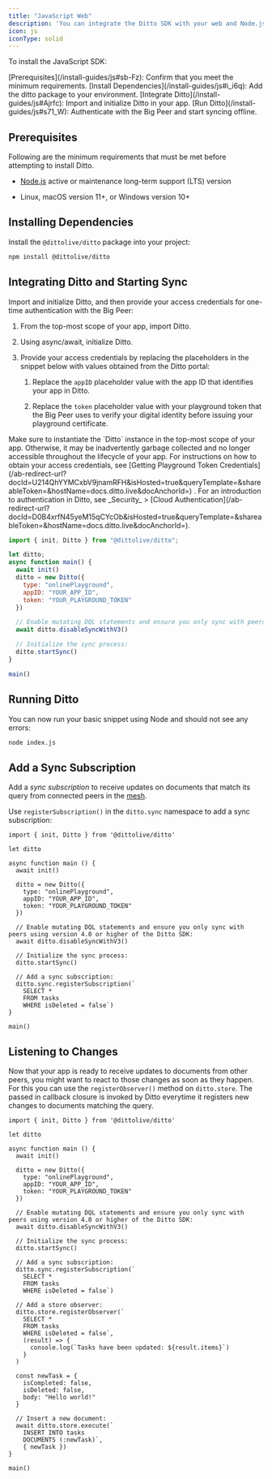 ```yaml
---
title: "JavaScript Web"
description: 'You can integrate the Ditto SDK with your web and Node.js projects developed using JavaScript and [TypeScript](https://www.typescriptlang.org/ "TypeScript") languages.'
icon: js
iconType: solid
---
```


To install the JavaScript SDK:

<Steps>
  <Step>
    [Prerequisites](/install-guides/js#sb-Fz): Confirm that you meet the minimum requirements.
  </Step>
  <Step>
 [Install Dependencies](/install-guides/js#i_i6q): Add the ditto package to your environment.
  </Step>
  <Step>
[Integrate Ditto](/install-guides/js#Ajrfc): Import and initialize Ditto in your app.
  </Step>
  <Step>
[Run Ditto](/install-guides/js#s71_W): Authenticate with the Big Peer and start syncing offline.
  </Step>

</Steps>

## Prerequisites

Following are the minimum requirements that must be met before attempting to install Ditto.

- [Node.js](https://nodejs.org/en/ "Node.js") active or maintenance long-term support (LTS) version

- Linux, macOS version 11+, or Windows version 10+

## Installing Dependencies

Install the `@dittolive/ditto` package into your project:

```bash bash
npm install @dittolive/ditto
```

## Integrating Ditto and Starting Sync

Import and initialize Ditto, and then provide your access credentials for one-time authentication with the Big Peer:

1.  From the top-most scope of your app, import Ditto.

2.  Using async/await, initialize Ditto.

3.  Provide your access credentials by replacing the placeholders in the snippet below with values obtained from the Ditto portal:

    1.  Replace the `appID` placeholder value with the app ID that identifies your app in Ditto.

    2.  Replace the `token` placeholder value with your playground token that the Big Peer uses to verify your digital identity before issuing your playground certificate.

<Note>
  Make sure to instantiate the `Ditto` instance in the top-most scope of your app. Otherwise, it may be inadvertently garbage collected and no longer accessible throughout the lifecycle of your app.
</Note>

<Info>
  For instructions on how to obtain your access credentials, see [Getting Playground Token Credentials](/ab-redirect-url?docId=U214QhYYMCxbV9jnamRFH&isHosted=true&queryTemplate=&shareableToken=&hostName=docs.ditto.live&docAnchorId=) . For an introduction to authentication in Ditto, see _Security_ > [Cloud Authentication](/ab-redirect-url?docId=D0B4xrfN45yeM15qCYcOb&isHosted=true&queryTemplate=&shareableToken=&hostName=docs.ditto.live&docAnchorId=).
</Info>

```js js
import { init, Ditto } from "@dittolive/ditto";

let ditto;
async function main() {
  await init()
  ditto = new Ditto({
    type: "onlinePlayground",
    appID: "YOUR_APP_ID",
    token: "YOUR_PLAYGROUND_TOKEN"
  })

  // Enable mutating DQL statements and ensure you only sync with peers using version 4.0 or higher of the Ditto SDK:
  await ditto.disableSyncWithV3()

  // Initialize the sync process:
  ditto.startSync()
}

main()
```

## Running Ditto

You can now run your basic snippet using Node and should not see any errors:

```Bash Bash
node index.js
```

## Add a Sync Subscription

Add a _sync subscription_ to receive updates on documents that match its query from connected peers in the [mesh](/ab-redirect-url?docId=DH0VjOd2_OZVncKas9H7x&isHosted=true&queryTemplate=&shareableToken=&hostName=docs.ditto.live&docAnchorId=).

Use `registerSubscription()` in the `ditto.sync` namespace to add a sync subscription:

```JS JS
import { init, Ditto } from '@dittolive/ditto'

let ditto

async function main () {
  await init()

  ditto = new Ditto({
    type: "onlinePlayground",
    appID: "YOUR_APP_ID",
    token: "YOUR_PLAYGROUND_TOKEN"
  })

  // Enable mutating DQL statements and ensure you only sync with peers using version 4.0 or higher of the Ditto SDK:
  await ditto.disableSyncWithV3()

  // Initialize the sync process:
  ditto.startSync()

  // Add a sync subscription:
  ditto.sync.registerSubscription(`
    SELECT *
    FROM tasks
    WHERE isDeleted = false`)
}

main()
```

## Listening to Changes

Now that your app is ready to receive updates to documents from other peers, you might want to react to those changes as soon as they happen. For this you can use the `registerObserver()` method on `ditto.store`. The passed in callback closure is invoked by Ditto everytime it registers new changes to documents matching the query.

```JS JS
import { init, Ditto } from '@dittolive/ditto'

let ditto

async function main () {
  await init()

  ditto = new Ditto({
    type: "onlinePlayground",
    appID: "YOUR_APP_ID",
    token: "YOUR_PLAYGROUND_TOKEN"
  })

  // Enable mutating DQL statements and ensure you only sync with peers using version 4.0 or higher of the Ditto SDK:
  await ditto.disableSyncWithV3()

  // Initialize the sync process:
  ditto.startSync()

  // Add a sync subscription:
  ditto.sync.registerSubscription(`
    SELECT *
    FROM tasks
    WHERE isDeleted = false`)

  // Add a store observer:
  ditto.store.registerObserver(`
    SELECT *
    FROM tasks
    WHERE isDeleted = false`,
    (result) => {
      console.log(`Tasks have been updated: ${result.items}`)
    }
  )

  const newTask = {
    isCompleted: false,
    isDeleted: false,
    body: "Hello world!"
  }

  // Insert a new document:
  await ditto.store.execute(`
    INSERT INTO tasks
    DOCUMENTS (:newTask)`,
    { newTask })
}

main()
```
